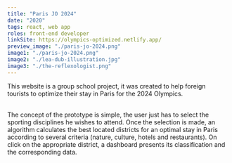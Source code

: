 ```yaml
---
title: "Paris JO 2024"
date: "2020"
tags: react, web app
roles: front-end developer
linkSite: https://olympics-optimized.netlify.app/
preview_image: "./paris-jo-2024.png"
image1: "./paris-jo-2024.png"
image2: "./lea-dub-illustration.jpg"
image3: "./the-reflexologist.png"
---
```


This website is a group school project, it was created to help foreign tourists to optimize their stay in Paris for the 2024 Olympics.

<br />
The concept of the prototype is simple, the user just has to select the sporting
disciplines he wishes to attend. Once the selection is made, an algorithm calculates
the best located districts for an optimal stay in Paris according to several criteria
(nature, culture, hotels and restaurants). On click on the appropriate district,
a dashboard presents its classification and the corresponding data.
